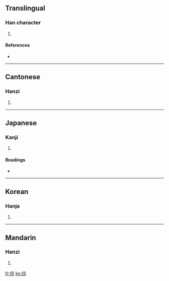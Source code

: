 ==Translingual==

===Han character===
{{Han char|rn=9|rad=人|as=08|sn=10|four=1329<sub>1</sub>|canj=人十一火 (OJMF)}}

# {{defn|Han|sort=人08}}

====References====
* {{Han ref|kx=0108.180|dkj=00789|dj=0231.080|hdz=10184.030|uh=5027|ud=20519|bh=D0D9|bd=53465}}

----

==Cantonese==

===Hanzi===
{{yue-hanzi|jyut=|y=jung1}}

# {{defn|Cantonese|sort=人08}}

----

==Japanese==

===Kanji===
{{ja-kanji|grade=|rs=人08}}

# {{defn|Japanese|sort=人08}}

====Readings====
* {{ja-readings|on=[[そう]] (sō), [[す]] (su)|kun=}}

----

==Korean==

===Hanja===
{{ko-hanja|hangeul=종|rv=jong|mr=chong}}

# {{defn|Korean|sort=人08}}

----

==Mandarin==

===Hanzi===
{{cmn-hanzi|pin=[[zōng]] ([[zong1]])|wg=tsung<sup>1</sup>}}

# {{defn|Mandarin|sort=人08}}

[[fr:倧]]
[[ko:倧]]